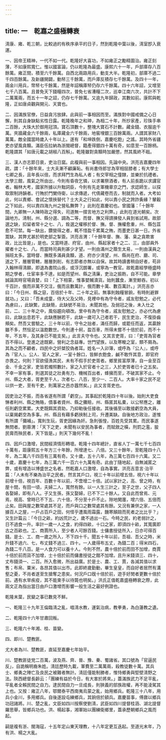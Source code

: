 ```yaml
---
---
---
```

title: 一　乾嘉之盛極轉衰
---




淸康、雍、乾三朝，比較過的有秩序承平的日子，然到乾隆中葉以後，淸室卽入衰運。

一、因帝王精神，一代不如一代。乾隆好大喜功，不如雍正之勵精圖治。雍正刻薄，不如康熙寬仁。惟以國富論，仍以乾隆為最盛。康熙六十一年，戶部庫存八百餘萬。雍正間，積至六千餘萬。自西北兩路用兵，動支大半。乾隆初，部庫不過二千四百餘萬。及新疆開闢，動帑三千餘萬，而戶庫反積存七千餘萬。及四十一年，兩金川用兵，幣帑七千餘萬，然是年詔稱庫帑仍存六千餘萬。四十六年詔，又增至七千八百萬。且普免天下錢糧四次，普免七省漕糧二次，巡幸江南六次，共計不下二萬萬兩，而五十一年之詔，仍存七千餘萬。又逾九年歸政，其數如前。康熙與乾隆，正如唐貞觀與開元、天寶也。

二、因滿族官僚，日益貪污放肆。此與前一事相因而至。滿族對中國戒備之心日懈，則其自身缺點劣性日露。乾隆晚年之和珅，為相二十年，所抄家產，珍珠手串二百餘，大珠大於御用冠頂。寶石頂數十，整塊大寶石不計數。藏金錢、衣服逾千萬。夾牆藏金六千餘兩，私庫藏金六千餘兩，地窖埋銀三百餘萬兩。人謂其家財八萬萬，敵全國當時歲入十年以上。遂有「和坤跌倒，嘉慶吃飽」之謠。其時外省疆吏亦望風貪黷。滿臣伍拉納為浙閩總督，籍產得銀四十萬有奇，如意至一百餘柄。乾隆謂其「如唐元載之胡椒八百斛」。乾隆雖對貪黷時加嚴懲，然其風終不戢。

三、漢人亦志節日衰，吏治日窳。此複與前一事相因。先論中央。洪亮吉嘉慶四年疏，謂：「十餘年來，士大夫漸不顧廉恥。有尚書侍郎甘為宰相屈膝者；有大學士七卿之長，且年長以倍，而求拜門生為私人者；有交宰相之僮隸，並樂於抗禮者。太學三館，風氣之所由出，今則有昏夜乞憐，以求署祭酒者，有人前長跪以求講官者。翰林大考，國家所據以升黜詞臣，今則有先走軍機章京之門，求認師生，以探取禦制詩韻者。行賄於門闌侍衛，以求傳遞，代倩藏卷而去，制就而入者。大考如此，何以責鄉、會試之懷挾替代？士大夫之行如此，何以責小民之誇詐夤緣？輦轂之下如此，何以責四海九州之營私舞弊？」此則在嘉慶初也。曾國藩：「十餘年間，九卿無一人陳時政之得失，司道無一摺言地方之利弊。」此則在道光朝矣。次論地方。淸制，州、縣分選、調為二等，而督、撫又得請揀發人員到省試用。故部選之缺，扣留者常十之七、八，銓選之權移於督、撫。督、撫權愈重，州、縣包苴愈不可禁。每一缺出，鑽營得之者，輒不惜盈千累萬之賄，而墨吏日甚一日。外省鬻缺，其弊尤甚於明吏部之掣簽。洪亮吉渭：「十餘年督、撫、藩、臬之貪欺害政，比比皆是」，是也。又當時道、府官，由州、縣起家者十之二、三，由部員外擢者十之七、八。而當時司員則甚少才望。一則由滿州之蔭生太易，一則由漢員之捐班太多。當時督、撫既多滿員貪黷，道、府亦少淸望，州、縣尚在府、廳、司、道之下，層層管轄，層層剝削，有志節者亦無以自保。故其時讀書稍自好者，苟非入翰林得淸願，即退為書院山長，或浮沉朗署，或寧為一教官。故乾嘉經學極盛時期之學者，仕宦率多不達。如是而望州、縣之淸廉，吏治之振飭，自不可能。章學誠論其時官場貪婪，曰：「上下相蒙，惟事婪贓瀆貨。始則蠶食，漸至鯨吞。初以千百計，俄而非萬不交注，俄而且數萬計，俄而數十萬、數百萬計。」洪亮吉亦曰：「今日州、縣之惡，百倍於十年、二十年之前。無事則蝕糧冒餉，有時則避罪就功。」又曰：「吾未成童，侍大父及父時，見裡中有為守令者，戚友慰勉之，必代為慮曰，，此缺繁，此缺簡，此缺號不易治，未聞其他。及弱冠之後，未入仕之前，二、三十年之中，風俗趨向頓改。里中有為守令者，戚友慰勉之，亦必代為慮曰，此缺出息若干，此缺應酬若干，此缺一歲可入己者若干，民生吏治，不復掛齒頰矣。然吾又嘗驗之，三十年以前，守令之拙者，滿任而歸，或罷任而返，其贏餘雖不多，然恒足以溫飽數世。今則連十舸，盈百車，所得未嘗不十倍於前，而不十年，不五年，及其身已不能支矣。」此言夫守令也。又其言吏胥，曰：「吏胥為官者百不得以。登進之途既窮，營利之念益專。世門望族，以及寒畯之室，類不屑為。其為之而不顧者，四民中之奸桀狡偽者耳。姓名一入卯簿，或呼為『公人』，或呼為『官人』。公人、官人之家，一室十餘口，皆鮮衣飽食，鹹不敢忤其意，即官府亦畏之。何則？官欲侵漁其民，未有不假手於吏胥者。鄉里貧富厚薄，自一金至百金、千金之家，吏皆若燭照數計。家之入於官者十之三，入於吏胥者已十之五矣。不幸一家有事，則選其徒之壯勇有力、機械百出者，蜂擁而至，不破其家不止。今州、縣之大者，胥吏至千人，次者七、八百，至少一、二百人。大率十家之民不足以供一吏，至有千吏，則萬家之邑亦囂然矣。」此又言胥吏也。

因吏治之不振，而各省遂有所謂「虧空」。其事起於乾隆四十年以後。始則大吏食惏者利州、縣之賄賂，僨事者資州、縣之攤賠，州、縣匿其私橐，以公帑應之，離任則虧空累累。大吏既餌其資助，乃抑勒後任接收。其後循至以敢接虧空為大員，以稟揭虧空為多事。州、縣且有藉多虧挾制上司，升遷美缺。自後地方政治，遂惟有所謂「彌補」。寬則生玩，胥吏因緣為奸。急則張惶，百姓先受其累。而民事遂無問者。劉蓉渭：「天下之吏，未聞有以安民為事者，而賦斂之橫，刑罰之濫，朘民膏而殃民者，天下皆是。」則天下幾何不亂！

四、因戶口激增，民間經濟情形轉壞。乾隆十四年總計，直省人丁一萬七千七百四十萬有，距康熙五十年方三十年餘，所增達七、八倍。又三十餘年，至乾隆四十八年，為二萬八千四百有三萬有奇。又十歲，五十八年，為三萬七百四十六萬。又二十歲，嘉慶十七年，為三萬六千一百六十九萬有奇。此由丁隨地起，自無滅匿之弊，或有增造以博盛世之名者。然乾嘉人口激增，自為事實。洪亮吉意言·治平篇：「人未有不樂為治平之民者。然言其戶口，視三十年以前增五倍，視六十年以前增十倍，視百年、百數十年以前，不啻增二十倍。試以家計之，高、曾之時，有屋十間，有田一頃，夫婦二人，寬然有餘。以一人生三計之，至子之世，父子四人各娶婦，即有八人。子又生孫，孫又娶婦，已不下二十餘人。又自此而曾焉、元焉，視高、曾時已不下五、六十倍，不分至十戶不止。隙地閑廛，增六倍、五倍而止矣。田與屋之數常處其不足，而戶與口之數常處其有餘。又況有兼併之家，一人據百人之屋，一戶占百戶之田，何怪乎遭風雨霜露，饑寒顛踣而死者之比比乎？」又生計篇云：「今日之畝，約凶荒計之，歲不過出一石。今時之民，約老弱計之，日不過食一升。率計一歲一人之食，約得四畝，十口之家，即須四十畝，其寬廣即古之百畝也。工、商賈所入，至少者人可餘百錢。士傭書授徒所入，日亦可得百錢。是士、工、商一歲之所入，不下四十千。聞五十年以前，吾祖、吾父之時，米升錢不過六、七，布丈錢不過三、四十。一人歲得布五丈，為錢二百；得米四石，為錢二千八百。是一人食力可以養十人。今則不然，農十倍於前而田不加增，商賈十倍於前而貨不加增，士十倍於前而傭書授徒之館不加增。且升米錢須三、四十，丈布錢須一、二百。所入愈微，所出益廣。於是士、農、工、賈，各減其值以求售；布帛、粟米，各昂其值以出市。此即終歲勤動，畢生皇皇，而自好者居然有溝壑之憂，不肖者遂至生搶奪之患矣。何況戶口旣十倍於前，遊手好閒者更數十倍於前。遇有水旱疾疫，其不能束手以待斃也明矣。」洪氏正值乾嘉盛極轉衰之際，此兩文正為指出當日由戶口激增而影響一般生活之最好例證也。

乾隆末葉，民變之事已數見不鮮。

一、乾隆三十九年王倫臨淸之亂，唱淸水教，運氣治病，教拳勇，為白蓮教之遺。

二、乾隆四十六年甘肅回叛。

三、乾隆六十年湘、桂、苗變。

四、即川、楚教匪。

尤大者為川、楚教匪，直延至嘉慶七年始平。

川、楚教匪徒党二百萬，波及燕、齊、晉、豫、秦、蜀諸省。其口號為「官逼民反」，自詭稱明裔朱姓。淸廷歷時九載，軍費至二萬萬兩，殺教徒數十萬。其兵士、鄉勇之陣亡及良民之被難者無計。淸廷僅能制勝者，惟恃鄉勇與堅壁淸野之法。陝西總督長齡云：「團練有益於今日，有大害於將來。」蓋滿族武力不足平亂，平亂者全賴民間之自力。逮民間自力一旦成長，則狹義的部族政權，再不能淩駕其上也。又按：雍正八年，鄂爾泰平西南夷烏蒙之亂，始用鄉兵。乾隆三十八年，用兵小金川，多用鄉兵。自後遂設屯練鄉兵，其餉倍於額兵。嘉慶苗事，傅鼐以鄉兵功冠諸將。川、楚之亂，文臣如四川按察使劉淸，武臣如四川提督桂涵、湖北提督羅思舉，皆鄉兵功也。洪、楊起事，湘軍始以團練衛鄉里，蓋承歷朝鄉兵之風而起。

嗣是複有浙、閩海寇，十五年定山東天理教，十八年定更互迭起。至道光末年，乃有洪、楊之大亂。